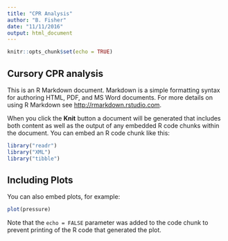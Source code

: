 ```yaml
---
title: "CPR Analysis"
author: "B. Fisher"
date: "11/11/2016"
output: html_document
---
```


```r
knitr::opts_chunk$set(echo = TRUE)
```

## Cursory CPR analysis

This is an R Markdown document. Markdown is a simple formatting syntax for authoring HTML, PDF, and MS Word documents. For more details on using R Markdown see <http://rmarkdown.rstudio.com>.

When you click the **Knit** button a document will be generated that includes both content as well as the output of any embedded R code chunks within the document. You can embed an R code chunk like this:

```r
library("readr")
library("XML")
library("tibble")
```

## Including Plots

You can also embed plots, for example:

```r
plot(pressure)
```

Note that the `echo = FALSE` parameter was added to the code chunk to prevent printing of the R code that generated the plot.
